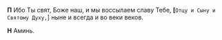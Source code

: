 **П** Ибо Ты свят, Боже наш, и мы воссылаем славу Тебе, **[**`Отцу и Сыну и Святому Духу,`<R>]</R> ныне и всегда и во веки веков.

**Н** Аминь.
